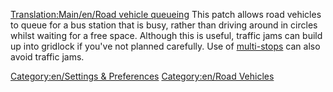 [[Translation:Main/en/Road vehicle queueing]]
{{en/-}}
This patch allows road vehicles to queue for a bus station that is busy, rather than driving around in circles whilst waiting for a free space.
Although this is useful, traffic jams can build up into gridlock if you've not planned carefully.
Use of [[Main/en/multistop|multi-stops]] can also avoid traffic jams.
[[Category:en/Settings & Preferences]]
[[Category:en/Road Vehicles]]